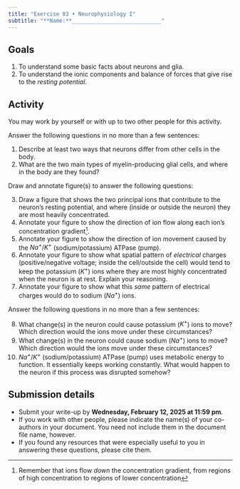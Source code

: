 ```yaml
---
title: "Exercise 03 • Neurophysiology I"
subtitle: "**Name:**____________________________"
---
```


## Goals

1. To understand some basic facts about neurons and glia.
2. To understand the ionic components and balance of forces that give rise to the *resting potential*.

## Activity

You may work by yourself or with up to two other people for this activity.

Answer the following questions in no more than a few sentences:

1. Describe at least two ways that neurons differ from other cells in the body.
2. What are the two main types of myelin-producing glial cells, and where in the body are they found?

Draw and annotate figure(s) to answer the following questions:

3. Draw a figure that shows the two principal ions that contribute to the neuron's resting potential, and where (inside or outside the neuron) they are most heavily concentrated.
4. Annotate your figure to show the direction of ion flow along each ion's concentration gradient^[Remember that ions flow *down* the concentration gradient, from regions of high concentration to regions of lower concentration].
5. Annotate your figure to show the direction of ion movement caused by the $Na^+/K^+$ (sodium/potassium) ATPase (pump). 
6. Annotate your figure to show what spatial pattern of *electrical* charges (positive/negative voltage; inside the cell/outside the cell) would tend to keep the potassium ($K^+$) ions where they are most highly concentrated when the neuron is at rest. Explain your reasoning.
7. Annotate your figure to show what this *same* pattern of electrical charges would do to sodium ($Na^+$) ions.

Answer the following questions in no more than a few sentences:

8. What change(s) in the neuron could cause potassium ($K^+$) ions to move? Which direction would the ions move under these circumstances?
9. What change(s) in the neuron could cause sodium ($Na^+$) ions to move? Which direction would the ions move under these circumstances?
10. $Na^+/K^+$ (sodium/potassium) ATPase (pump) uses metabolic energy to function. It essentially keeps working constantly. What would happen to the neuron if this process was disrupted somehow?

## Submission details

- Submit your write-up by [**Wednesday, February 12, 2025 at 11:59 pm**]{.orange_due}.
- If you work with other people, please indicate the name(s) of your co-authors in your document. You need not include them in the document file name, however.
- If you found any resources that were especially useful to you in answering these questions, please cite them.
